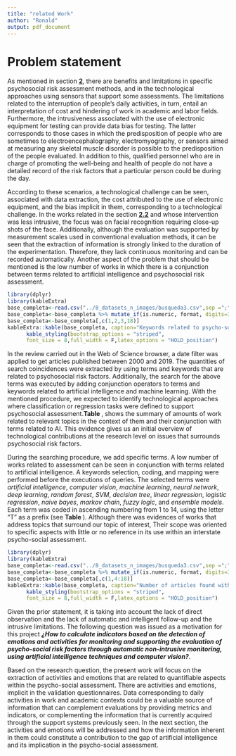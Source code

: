 ```yaml
---
title: "related Work"
author: "Ronald"
output: pdf_document
---
```


# Problem statement

As mentioned in section [**2**](# Related_work), there are benefits and limitations in specific psychosocial risk assessment methods, and in the technological approaches using sensors that support some assessments. The limitations related to the interruption of people's daily activities, in turn, entail an interpretation of cost and hindering of work in academic and labor fields. Furthermore, the intrusiveness associated with the use of electronic equipment for testing can provide data bias for testing. The latter corresponds to those cases in which the predisposition of people who are sometimes to electroencephalography, electromyography, or sensors aimed at measuring any skeletal muscle disorder is possible to the predisposition of the people evaluated. In addition to this, qualified personnel who are in charge of promoting the well-being and health of people do not have a detailed record of the risk factors that a particular person could be during the day.

According to these scenarios, a technological challenge can be seen, associated with data extraction, the cost attributed to the use of electronic equipment, and the bias implicit in them, corresponding to a technological challenge. In the works related in the section [**2.2**](#Related_work) and whose intervention was less intrusive, the focus was on facial recognition requiring close-up shots of the face. Additionally, although the evaluation was supported by measurement scales used in conventional evaluation methods, it can be seen that the extraction of information is strongly linked to the duration of the experimentation. Therefore, they lack continuous monitoring and can be recorded automatically. Another aspect of the problem that should be mentioned is the low number of works in which there is a conjunction between terms related to artificial intelligence and psychosocial risk assessment.

```r
library(dplyr)
library(kableExtra)
base_completa<-read.csv("../8_datasets_n_images/busqueda3.csv",sep =";",header=TRUE)
base_completa<-base_completa %>% mutate_if(is.numeric, format, digits=3,nsmall = 0)
base_completa<-base_completa[,c(1,2,3,18)]
kableExtra::kable(base_completa, caption="Keywords related to psycho-social affairs.",format='latex')%>%
      kable_styling(bootstrap_options = "striped", 
      font_size = 8,full_width = F,latex_options = "HOLD_position")
```

In the review carried out in the Web of Science browser, a date filter was applied to get articles published between 2000 and 2019. The quantities of search coincidences were extracted by using terms and keywords that are related to psychosocial risk factors. Additionally, the search for the above terms was executed by adding conjunction operators to terms and keywords related to artificial intelligence and machine learning. With the mentioned procedure, we expected to identify technological approaches where classification or regression tasks were defined to support psychosocial assessment.**Table \ref{tab:related_terms}**, shows the summary of amounts of work related to relevant topics in the context of them and their conjunction with terms related to AI. This evidence gives us an initial overview of technological contributions at the research level on issues that surrounds psychosocial risk factors. 

During the searching procedure, we add specific terms. A low number of works related to assessment can be seen in conjunction with terms related to artificial intelligence. A keywords selection, coding, and mapping were performed before the executions of queries. The selected terms were _artificial intelligence_, _computer vision_, _machine learning_, _neural network_, _deep learning_, _random forest_, _SVM_, _decision tree_, _linear regression_, _logistic regression_, _naive bayes_, _markov chain_, _fuzzy logic_, and _ensemble models_. Each term was coded in ascending numbering from 1 to 14, using the letter "T" as a prefix (see **Table \ref{tab:term_counts}**). Although there was evidences of works that address topics that surround our topic of interest, Their scope was oriented to specific aspects with little or no reference in its use within an interstate psycho-social assessment. 

```r
library(dplyr)
library(kableExtra)
base_completa<-read.csv("../8_datasets_n_images/busqueda3.csv",sep =";",header=TRUE)
base_completa<-base_completa %>% mutate_if(is.numeric, format, digits=3,nsmall = 0)
base_completa<-base_completa[,c(1,4:18)]
kableExtra::kable(base_completa, caption="Number of articles found with terms conjunction.",format='latex')%>%
      kable_styling(bootstrap_options = "striped", 
      font_size = 8,full_width = F,latex_options = "HOLD_position")
```

Given the prior statement, it is taking into account the lack of direct observation and the lack of automatic and intelligent follow-up and the intrusive limitations.  The following question was issued as a motivation for this project **_¿How to calculate indicators based on the detection of emotions and activities for monitoring and supporting the evaluation of psycho-social risk factors through automatic non-intrusive monitoring, using artificial intelligence techniques and computer vision?_**.

Based on the research question, the present work will focus on the extraction of activities and emotions that are related to quantifiable aspects within the psycho-social assessment. There are activities and emotions, implicit in the validation questionnaires. Data corresponding to daily activities in work and academic contexts could be a valuable source of information that can complement evaluations by providing metrics and indicators, or complementing the information that is currently acquired through the support systems previously seen. In the next section, the activities and emotions will be addressed and how the information inherent in them could constitute a contribution to the gap of artificial intelligence and its implication in the psycho-social assessment.
